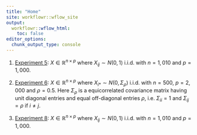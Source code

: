 ```yaml
---
title: "Home"
site: workflowr::wflow_site
output:
  workflowr::wflow_html:
    toc: false
editor_options:
  chunk_output_type: console
---
```


1. [Experiment 5](Experiment_5_IndepLowdim.html): $X \in \mathbb{R}^{n\times p}$ where $X_{ij} \sim N(0,1)$ i.i.d. with $n = 1,010$ and $p = 1,000$.

2. [Experiment 6](Experiment_6_EquiCorrGauss.html): $X \in \mathbb{R}^{n\times p}$ where $X_{i*} \sim N(0,\Sigma_\rho)$ i.i.d. with $n = 500$, $p = 2,000$ and $\rho = 0.5$. Here $\Sigma_\rho$ is a equicorrelated covariance matrix having unit diagonal entries and equal off-diagonal entries $\rho$, i.e. $\Sigma_{ii} = 1$ and $\Sigma_{ij} = \rho$ if $i\neq j$.

3. [Experiment 8](Experiment_8_RealGenotype2.html): $X \in \mathbb{R}^{n\times p}$ where $X_{ij} \sim N(0,1)$ i.i.d. with $n = 1,010$ and $p = 1,000$.